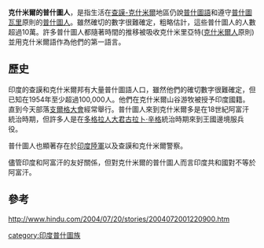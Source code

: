 '''克什米爾的普什圖人'''，是指生活在[[查謨-克什米爾|查謨-克什米爾]]地區仍說[[普什圖語|普什圖語]]和遵守[[普什圖瓦里|普什圖瓦里]]原則的[[普什圖人|普什圖人]]。雖然確切的數字很難確定，粗略估計，這些普什圖人的人數超過10萬。許多普什圖人都隨著時間的推移被吸收克什米里亞特([[克什米爾人|克什米爾人]]原則)並用克什米爾語作為他們的第一語言。

==歷史==
印度的查謨和克什米爾邦有大量普什圖語人口，雖然他們的確切數字很難確定，但已知在1954年至少超過100,000人。他們在克什米爾山谷游牧被授予印度國籍。直到今天部落[[支爾格大會|支爾格大會]]經常舉行。普什圖人來到克什米爾多是在18世紀阿富汗統治時期，但許多人是在[[多格拉人|多格拉人]][[大君|大君]][[古拉卜·辛格|古拉卜·辛格]]統治時期來到王國邊境服兵役。

普什圖人也顯著存在於[[印度陸軍|印度陸軍]]以及查謨和克什米爾警察。

儘管印度和阿富汗的友好關係，但對克什米爾的普什圖人而言印度共和國對不等於阿富汗。

==參考==
http://www.hindu.com/2004/07/20/stories/2004072001220900.htm {{Wayback|url=http://www.hindu.com/2004/07/20/stories/2004072001220900.htm |date=20131029221315 }}

[[category:印度普什圖族|category:印度普什圖族]]